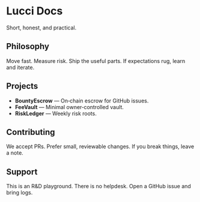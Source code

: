 
# Lucci Docs

Short, honest, and practical.

## Philosophy
Move fast. Measure risk. Ship the useful parts. If expectations rug, learn and iterate.

## Projects
- **BountyEscrow** — On‑chain escrow for GitHub issues.
- **FeeVault** — Minimal owner‑controlled vault.
- **RiskLedger** — Weekly risk roots.

## Contributing
We accept PRs. Prefer small, reviewable changes. If you break things, leave a note.

## Support
This is an R&D playground. There is no helpdesk. Open a GitHub issue and bring logs.
